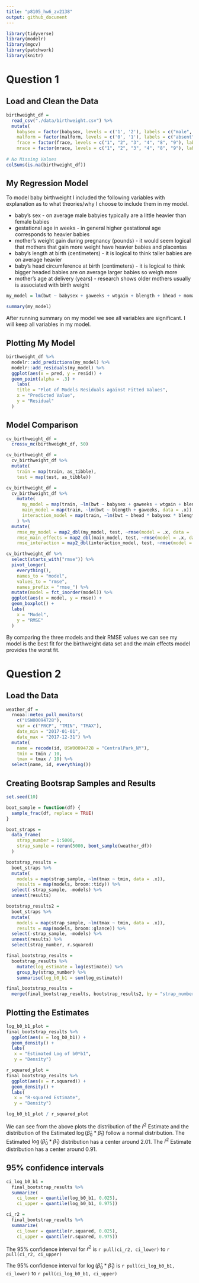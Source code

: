```yaml
---
title: "p8105_hw6_zv2138"
output: github_document
---
```


```r
library(tidyverse)
library(modelr)
library(mgcv)
library(patchwork)
library(knitr)
```

# Question 1
## Load and Clean the Data 
```r
birthweight_df = 
  read_csv("./data/birthweight.csv") %>% 
  mutate(
    babysex = factor(babysex, levels = c('1', '2'), labels = c("male", "female")),
    malform = factor(malform, levels = c('0', '1'), labels = c("absent", "present")),
    frace = factor(frace, levels = c("1", "2", "3", "4", "8", "9"), labels = c("White", "Black", "Asian", "Puerto Rican", "Other", "Unknown")),
    mrace = factor(mrace, levels = c("1", "2", "3", "4", "8", "9"), labels = c("White", "Black", "Asian", "Puerto Rican", "Other", "Unknown")))
  
# No Missing Values 
colSums(is.na(birthweight_df))
```

## My Regression Model
To model baby birthweight I included the following variables with explanation as to what theories/why I choose to include them in my model. 

* baby's sex - on average male babyies typically are a little heavier than female babies
* gestational age in weeks - in general higher gestational age corresponds to heavier babies 
* mother’s weight gain during pregnancy (pounds) - it would seem logical that mothers that gain more weight have heavier babies and placentas
* baby’s length at birth (centimeters) - it is logical to think taller babies are on average heavier 
* baby’s head circumference at birth (centimeters) - it is logical to think bigger headed babies are on average larger babies so weigh more 
* mother’s age at delivery (years) - research shows older mothers usually is associated with birth weight 

```r
my_model = lm(bwt ~ babysex + gaweeks + wtgain + blength + bhead + momage, data = birthweight_df) 

summary(my_model)
```
After running summary on my model we see all variables are significant. I will keep all variables in my model. 

## Plotting My Model
```r
birthweight_df %>% 
  modelr::add_predictions(my_model) %>% 
  modelr::add_residuals(my_model) %>% 
  ggplot(aes(x = pred, y = resid)) + 
  geom_point(alpha = .3) +
    labs(
    title = "Plot of Models Residuals against Fitted Values",
    x = "Predicted Value",
    y = "Residual"
  )
```

## Model Comparison 
```r
cv_birthweight_df = 
  crossv_mc(birthweight_df, 50) 

cv_birthweight_df = 
  cv_birthweight_df %>% 
  mutate(
    train = map(train, as_tibble),
    test = map(test, as_tibble))

cv_birthweight_df =
  cv_birthweight_df %>% 
    mutate(
      my_model = map(train, ~lm(bwt ~ babysex + gaweeks + wtgain + blength + bhead + malform + momage, data = .x)),
      main_model = map(train, ~lm(bwt ~ blength + gaweeks, data = .x)),
      interaction_model = map(train, ~lm(bwt ~ bhead * babysex * blength, data = .x))
    ) %>% 
  mutate(
    rmse_my_model = map2_dbl(my_model, test, ~rmse(model = .x, data = .y)),
    rmse_main_effects = map2_dbl(main_model, test, ~rmse(model = .x, data = .y)),
    rmse_interaction = map2_dbl(interaction_model, test, ~rmse(model = .x, data = .y)))
```


```r
cv_birthweight_df %>% 
  select(starts_with("rmse")) %>% 
  pivot_longer(
    everything(),
    names_to = "model",
    values_to = "rmse",
    names_prefix = "rmse_") %>% 
  mutate(model = fct_inorder(model)) %>% 
  ggplot(aes(x = model, y = rmse)) +
  geom_boxplot() + 
  labs(
    x = "Model",
    y = "RMSE"
  )
```
  
  By comparing the three models and their RMSE values we can see my model is the best fit for the birthweight data set and the main effects model provides the worst fit.

# Question 2
## Load the Data
```r
weather_df = 
  rnoaa::meteo_pull_monitors(
    c("USW00094728"),
    var = c("PRCP", "TMIN", "TMAX"), 
    date_min = "2017-01-01",
    date_max = "2017-12-31") %>%
  mutate(
    name = recode(id, USW00094728 = "CentralPark_NY"),
    tmin = tmin / 10,
    tmax = tmax / 10) %>%
  select(name, id, everything())
```

## Creating Bootsrap Samples and Results
```r
set.seed(10)

boot_sample = function(df) {
  sample_frac(df, replace = TRUE)
}

boot_straps = 
  data_frame(
    strap_number = 1:5000,
    strap_sample = rerun(5000, boot_sample(weather_df))
  ) 
```

```r
bootstrap_results = 
  boot_straps %>% 
  mutate(
    models = map(strap_sample, ~lm(tmax ~ tmin, data = .x)),
    results = map(models, broom::tidy)) %>% 
  select(-strap_sample, -models) %>% 
  unnest(results) 

bootstrap_results2 = 
  boot_straps %>% 
  mutate(
    models = map(strap_sample, ~lm(tmax ~ tmin, data = .x)),
    results = map(models, broom::glance)) %>% 
  select(-strap_sample, -models) %>% 
  unnest(results) %>% 
  select(strap_number, r.squared)

final_bootstrap_results =
  bootstrap_results %>% 
    mutate(log_estimate = log(estimate)) %>% 
    group_by(strap_number) %>% 
    summarise(log_b0_b1 = sum(log_estimate)) 

final_bootstrap_results = 
  merge(final_bootstrap_results, bootstrap_results2, by = "strap_number")
```

## Plotting the Estimates
```r
log_b0_b1_plot = 
final_bootstrap_results %>% 
  ggplot(aes(x = log_b0_b1)) + 
  geom_density() +
  labs(
   x = "Estimated Log of b0*b1",
   y = "Density")

r_squared_plot =
final_bootstrap_results %>% 
  ggplot(aes(x = r.squared)) +
  geom_density() +
  labs(
   x = "R-squared Estimate",
   y = "Density")

log_b0_b1_plot / r_squared_plot
```
  
  We can see from the above plots the distribution of the $\hat{r}^{2}$ Estimate and the distribution of the Estimated $\log(\hat{\beta}_{0} * \hat{\beta}_{1})$ follow a normal distribution. 
The Estimated $\log(\hat{\beta}_{0} * \hat{\beta}_{1})$ distribution has a center around 2.01.
The $\hat{r}^{2}$ Estimate distribution has a center around 0.91.

## 95% confidence intervals 
```r
ci_log_b0_b1 = 
  final_bootstrap_results %>% 
  summarize(
    ci_lower = quantile(log_b0_b1, 0.025), 
    ci_upper = quantile(log_b0_b1, 0.975))

ci_r2 = 
  final_bootstrap_results %>% 
  summarize(
    ci_lower = quantile(r.squared, 0.025), 
    ci_upper = quantile(r.squared, 0.975))
```

The 95% confidence interval for $\hat{r}^{2}$ is `r pull(ci_r2, ci_lower)` to `r pull(ci_r2, ci_upper)`

The 95% confidence interval for $\log(\hat{\beta}_{0} * \hat{\beta}_{1})$ is `r pull(ci_log_b0_b1, ci_lower)` to `r pull(ci_log_b0_b1, ci_upper)`


















































































































































